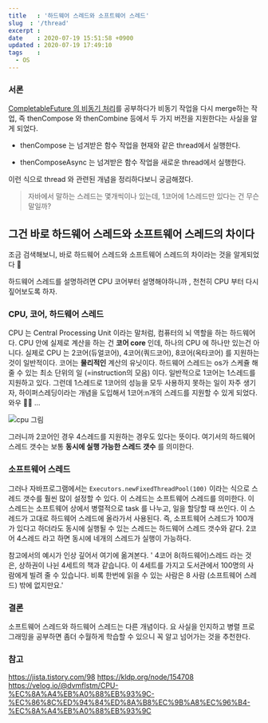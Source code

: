 ```yaml
---
title   : '하드웨어 스레드와 소프트웨어 스레드' 
slug  : '/thread'
excerpt : 
date    : 2020-07-19 15:51:58 +0900
updated : 2020-07-19 17:49:10
tags    : 
  - OS
---
```


### 서론
[CompletableFuture 의 비동기 처리](https://juneyr.dev/modern-java-4)를 공부하다가 비동기 작업을 다시 merge하는 작업, 즉 thenCompose 와 thenCombine 등에서 두 가지 버전을 지원한다는 사실을 알게 되었다. 

- thenCompose 는 넘겨받은 함수 작업을 현재와 같은 thread에서 실행한다. 

- thenComposeAsync 는 넘겨받은 함수 작업을 새로운 thread에서 실행한다. 
  
이런 식으로 thread 와 관련된 개념을 정리하다보니 궁금해졌다. 

> 자바에서 말하는 스레드는 몇개씩이나 있는데, 1코어에 1스레드만 있다는 건 무슨 말일까? 

## 그건 바로 하드웨어 스레드와 소프트웨어 스레드의 차이다

조금 검색해보니, 바로 하드웨어 스레드와 소프트웨어 스레드의 차이라는 것을 알게되었다 💪  

하드웨어 스레드를 설명하려면 CPU 코어부터 설명해야하니까 , 천천히 CPU 부터 다시 짚어보도록 하자. 

### CPU, 코어, 하드웨어 스레드
CPU 는 Central Processing Unit 이라는 말처럼, 컴퓨터의 뇌 역할을 하는 하드웨어다. CPU 안에 실제로 계산을 하는 건 **코어 core** 인데, 하나의 CPU 에 하나만 있는건 아니다. 실제로 CPU 는 2코어(듀얼코어), 4코어(쿼드코어), 8코어(옥타코어) 를 지원하는 것이 일반적이다. 코어는 **물리적인** 계산의 유닛이다. 하드웨어 스레드는 os가 스케쥴 해줄 수 있는 최소 단위의 일 (=instruction의 모음) 이다. 일반적으로 1코어는 1스레드를 지원하고 있다. 그런데 1스레드로 1코어의 성능을 모두 사용하지 못하는 일이 자주 생기자, 하이퍼스레딩이라는 개념을 도입해서 1코어:n개의 스레드를 지원할 수 있게 되었다. 와우 🧘‍♀️  ... 

![cpu 그림](./cpu.png)

그러니까 2코어인 경우 4스레드를 지원하는 경우도 있다는 뜻이다. 여기서의 하드웨어 스레드 갯수는 보통 **동시에 실행 가능한 스레드 갯수** 를 의미한다. 

### 소프트웨어 스레드 

그러나 자바프로그램에서는 `Executors.newFixedThreadPool(100)` 이라는 식으로 스레드 갯수를 훨씬 많이 설정할 수 있다. 이 스레드는 소프트웨어 스레드를 의미한다. 이 스레드는 소프트웨어 상에서 병렬적으로 task 를 나누고, 일을 할당할 때 쓰인다. 이 스레드가 고대로 하드웨어 스레드에 올라가서 사용된다. 즉, 소프트웨어 스레드가 100개가 있다고 하더라도 동시에 실행될 수 있는 스레드는 하드웨어 스레드 갯수와 같다. 2코어 4스레드 라고 하면 동시에 네개의 스레드가 실행이 가능하다. 

참고에서의 예시가 인상 깊어서 여기에 옮겨본다. 
' 4코어 8(하드웨어)스레드 라는 것은, 상하권이 나뉜 4세트의 책과 같습니다. 이 4세트를 가지고 도서관에서 100명의 사람에게 빌려 줄 수 있습니다. 비록 한번에 읽을 수 있는 사람은 8 사람 (소프트웨어 스레드) 밖에 없지만요.' 

### 결론 
소프트웨어 스레드와 하드웨어 스레드는 다른 개념이다. 요 사실을 인지하고 병렬 프로그래밍을 공부하면 좀더 수월하게 학습할 수 있으니 꼭 알고 넘어가는 것을 추천한다.  

### 참고 

https://jista.tistory.com/98
https://kldp.org/node/154708
https://velog.io/@dvmflstm/CPU-%EC%8A%A4%EB%A0%88%EB%93%9C-%EC%86%8C%ED%94%84%ED%8A%B8%EC%9B%A8%EC%96%B4-%EC%8A%A4%EB%A0%88%EB%93%9C

